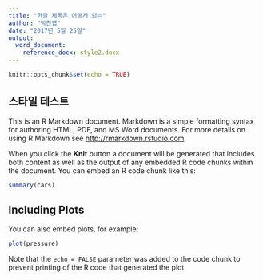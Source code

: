 ```yaml
---
title: "한글 제목은 어떻게 되는"
author: "박찬엽"
date: "2017년 5월 25일"
output: 
  word_document:
    reference_docx: style2.docx
---
```


<!-- reference_docx 에 내가 원하는 스타일의 워드파일을 저장한 제목을 적어주면, 해당 워드 파일의 스타일대로 작성된다.  -->
```r
knitr::opts_chunk$set(echo = TRUE)
```

## 스타일 테스트

This is an R Markdown document. Markdown is a simple formatting syntax for authoring HTML, PDF, and MS Word documents. For more details on using R Markdown see <http://rmarkdown.rstudio.com>.

When you click the **Knit** button a document will be generated that includes both content as well as the output of any embedded R code chunks within the document. You can embed an R code chunk like this:

```r
summary(cars)
```

## Including Plots

You can also embed plots, for example:

```r
plot(pressure)
```

Note that the `echo = FALSE` parameter was added to the code chunk to prevent printing of the R code that generated the plot.
